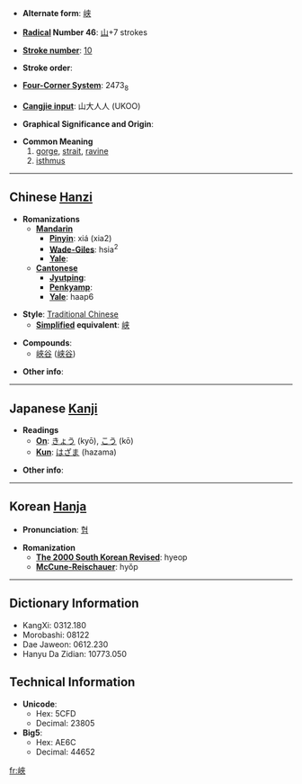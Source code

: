 * '''Alternate form''': [[峡]]

* '''[[Wiktionary:Chinese radical index| Radical]] Number 46''': [[Wiktionary:Chinese radical index 山|山]]+7 strokes

* '''[[Wiktionary:Chinese total strokes index|Stroke number]]''': [[Wiktionary:Chinese total strokes index 10|10]]

* '''Stroke order''': 

* '''[[Wiktionary:Chinese four corner index|Four-Corner System]]''': 2473<sub>8</sub>

* '''[[Wiktionary:Chinese Cangjie index|Cangjie input]]''': 山大人人 (UKOO)

* '''Graphical Significance and Origin''': 

* '''Common Meaning'''
*#[[gorge]], [[strait]], [[ravine]]
*# [[isthmus]]

----

== Chinese [[Hanzi]] ==

* '''Romanizations'''
** '''[[Mandarin]]'''
*** '''[[Pinyin]]''': xiá (xia2)
*** '''[[Wade-Giles]]''': hsia<sup>2</sup>
*** '''[[Yale]]''': 
** '''[[Cantonese]]'''
*** '''[[Jyutping]]''':
*** '''[[Penkyamp]]''': 
*** '''[[Yale]]''': haap6

* '''Style''': [[Traditional Chinese]] 
** '''[[Simplified Chinese|Simplified]] equivalent''': [[峡]]

* '''Compounds''':
** [[峽谷]] ([[峡谷]])

* '''Other info''': 

----

== Japanese [[Kanji]] ==

* '''Readings'''
** '''[[On]]''': [[きょう]] (kyō), [[こう]] (kō)
** '''[[Kun]]''': [[はざま]] (hazama)

* '''Other info''':  

----

== Korean [[Hanja]] ==

* '''Pronunciation''': [[협]]

* '''Romanization'''
** '''[[The 2000 South Korean Revised Romanization|The 2000 South Korean Revised]]''': hyeop
** '''[[McCune-Reischauer]]''': hyŏp

----

== Dictionary Information ==

* KangXi: 0312.180
* Morobashi: 08122
* Dae Jaweon: 0612.230
* Hanyu Da Zidian: 10773.050

== Technical Information ==

* '''Unicode''':
** Hex: 5CFD
** Decimal: 23805
* '''Big5''':
** Hex: AE6C
** Decimal: 44652

[[fr:峽]]